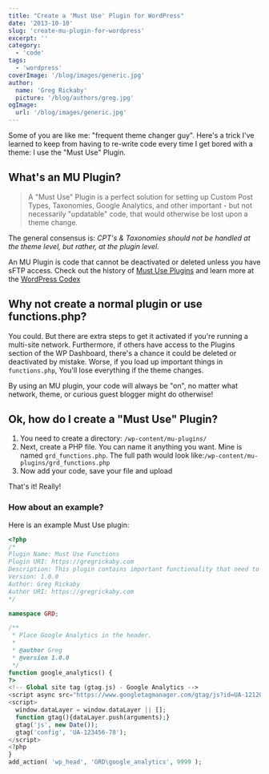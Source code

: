 ```yaml
---
title: "Create a 'Must Use' Plugin for WordPress"
date: '2013-10-10'
slug: 'create-mu-plugin-for-wordpress'
excerpt: ''
category:
  - 'code'
tags:
  - 'wordpress'
coverImage: '/blog/images/generic.jpg'
author:
  name: 'Greg Rickaby'
  picture: '/blog/authors/greg.jpg'
ogImage:
  url: '/blog/images/generic.jpg'
---
```


Some of you are like me: "frequent theme changer guy". Here's a trick I've learned to keep from having to re-write code every time I get bored with a theme: I use the "Must Use" Plugin.

## What's an MU Plugin?

> A "Must Use" Plugin is a perfect solution for setting up Custom Post Types, Taxonomies, Google Analytics, and other important - but not necessarily "updatable" code, that would otherwise be lost upon a theme change.

The general consensus is: _CPT's & Taxonomies should not be handled at the theme level, but rather, at the plugin level._

An MU Plugin is code that cannot be deactivated or deleted unless you have sFTP access. Check out the history of [Must Use Plugins](http://codex.wordpress.org/Must_Use_Plugins) and learn more at the [WordPress Codex](http://codex.wordpress.org/Must_Use_Plugins)

## Why not create a normal plugin or use functions.php?

You could. But there are extra steps to get it activated if you're running a multi-site network. Furthermore, if others have access to the Plugins section of the WP Dashboard, there's a chance it could be deleted or deactivated by mistake. Worse, if you load up important things in `functions.php`, You'll lose everything if the theme changes.

By using an MU plugin, your code will always be "on", no matter what network, theme, or curious guest blogger might do otherwise!

## Ok, how do I create a "Must Use" Plugin?

1. You need to create a directory: `/wp-content/mu-plugins/`
2. Next, create a PHP file. You can name it anything you want. Mine is named `grd_functions.php`. The full path would look like:`/wp-content/mu-plugins/grd_functions.php`
3. Now add your code, save your file and upload

That's it! Really!

### How about an example?

Here is an example Must Use plugin:

```php
<?php
/*
Plugin Name: Must Use Functions
Plugin URI: https://gregrickaby.com
Description: This plugin contains important functionality that need to persist, even if the theme changes.
Version: 1.0.0
Author: Greg Rickaby
Author URI: https://gregrickaby.com
*/

namespace GRD;

/**
 * Place Google Analytics in the header.
 *
 * @author Greg
 * @version 1.0.0
 */
function google_analytics() {
?>
<!-- Global site tag (gtag.js) - Google Analytics -->
<script async src="https://www.googletagmanager.com/gtag/js?id=UA-1212017-87"></script>
<script>
  window.dataLayer = window.dataLayer || [];
  function gtag(){dataLayer.push(arguments);}
  gtag('js', new Date());
  gtag('config', 'UA-123456-78');
</script>
<?php
}
add_action( 'wp_head', 'GRD\google_analytics', 9999 );
```
